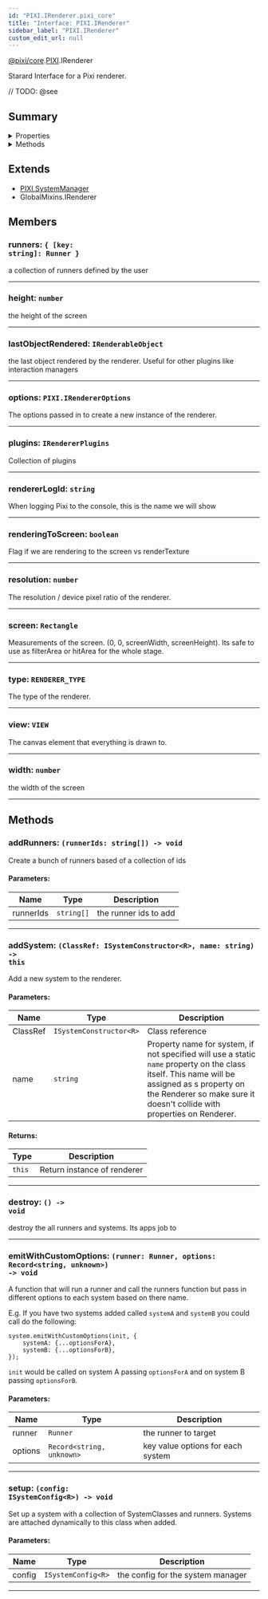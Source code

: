 ```yaml
---
id: "PIXI.IRenderer.pixi_core"
title: "Interface: PIXI.IRenderer"
sidebar_label: "PIXI.IRenderer"
custom_edit_url: null
---
```


[@pixi/core](../modules/pixi_core).[PIXI](../namespaces/PIXI).IRenderer


Starard Interface for a Pixi renderer.



// TODO: @see

        

## Summary

<details><summary>Properties</summary>
<p>

| Name               | Type                                                     | Description                                                                                                                  |
| ------------------ | -------------------------------------------------------- | ---------------------------------------------------------------------------------------------------------------------------- |
| runners            | <code>&#123; [key&#58; string]&#58; Runner &#125;</code> | a collection of runners defined by the user                                                                                  |
| height             | <code>number</code>                                      | the height of the screen                                                                                                     |
| lastObjectRendered | <code>IRenderableObject</code>                           | the last object rendered by the renderer. Useful for other plugins like interaction managers                                 |
| options            | <code>PIXI.IRendererOptions</code>                       | The options passed in to create a new instance of the renderer.                                                              |
| plugins            | <code>IRendererPlugins</code>                            | Collection of plugins                                                                                                        |
| rendererLogId      | <code>string</code>                                      | When logging Pixi to the console, this is the name we will show                                                              |
| renderingToScreen  | <code>boolean</code>                                     | Flag if we are rendering to the screen vs renderTexture                                                                      |
| resolution         | <code>number</code>                                      | The resolution / device pixel ratio of the renderer.                                                                         |
| screen             | <code>Rectangle</code>                                   | Measurements of the screen. (0, 0, screenWidth, screenHeight). Its safe to use as filterArea or hitArea for the whole stage. |
| type               | <code>RENDERER_TYPE</code>                               | The type of the renderer.                                                                                                    |
| view               | <code>VIEW</code>                                        | The canvas element that everything is drawn to.                                                                              |
| width              | <code>number</code>                                      | the width of the screen                                                                                                      |

</p>
</details>
    

<details><summary>Methods</summary>
<p>

| Name                  | Params                                                                           | Description                                                                                                                                                                                                                                                                                                                                                                                                                                                                                                                                                             |
| --------------------- | -------------------------------------------------------------------------------- | ----------------------------------------------------------------------------------------------------------------------------------------------------------------------------------------------------------------------------------------------------------------------------------------------------------------------------------------------------------------------------------------------------------------------------------------------------------------------------------------------------------------------------------------------------------------------- |
| addRunners            | <code>(runnerIds&#58; string[]) </code>                                          | Create a bunch of runners based of a collection of ids                                                                                                                                                                                                                                                                                                                                                                                                                                                                                                                  |
| addSystem             | <code>(ClassRef&#58; ISystemConstructor&#60;R&#62;, name&#58; string) </code>    | Add a new system to the renderer.                                                                                                                                                                                                                                                                                                                                                                                                                                                                                                                                       |
| destroy               | <code>() </code>                                                                 | destroy the all runners and systems. Its apps job to                                                                                                                                                                                                                                                                                                                                                                                                                                                                                                                    |
| emitWithCustomOptions | <code>(runner&#58; Runner, options&#58; Record&#60;string, unknown&#62;) </code> | A function that will run a runner and call the runners function but pass in different options to each system based on there name.&#60;br /&#62;&#60;br /&#62;E.g. If you have two systems added called `systemA` and `systemB` you could call do the following&#58;&#60;br /&#62;&#60;br /&#62;```<br />system.emitWithCustomOptions(init, {<br />    systemA: {...optionsForA},<br />    systemB: {...optionsForB},<br />});<br /><br />```&#60;br /&#62;&#60;br /&#62;`init` would be called on system A passing `optionsForA` and on system B passing `optionsForB`. |
| setup                 | <code>(config&#58; ISystemConfig&#60;R&#62;) </code>                             | Set up a system with a collection of SystemClasses and runners. Systems are attached dynamically to this class when added.                                                                                                                                                                                                                                                                                                                                                                                                                                              |

</p>
</details>
    

## Extends
- [PIXI.SystemManager](../classes/PIXI.SystemManager.pixi_core)
- GlobalMixins.IRenderer

## Members
<article>

### runners: <span><code>&#123; [key&#58; string]&#58; Runner &#125;</code></span>
a collection of runners defined by the user

</article>


---------------------------------------

<article>

### height: <span><code>number</code></span>
the height of the screen

</article>


---------------------------------------

<article>

### lastObjectRendered: <span><code>IRenderableObject</code></span>
the last object rendered by the renderer. Useful for other plugins like interaction managers

</article>


---------------------------------------

<article>

### options: <span><code>PIXI.IRendererOptions</code></span>
The options passed in to create a new instance of the renderer.

</article>


---------------------------------------

<article>

### plugins: <span><code>IRendererPlugins</code></span>
Collection of plugins

</article>


---------------------------------------

<article>

### rendererLogId: <span><code>string</code></span>
When logging Pixi to the console, this is the name we will show

</article>


---------------------------------------

<article>

### renderingToScreen: <span><code>boolean</code></span>
Flag if we are rendering to the screen vs renderTexture

</article>


---------------------------------------

<article>

### resolution: <span><code>number</code></span>
The resolution / device pixel ratio of the renderer.

</article>


---------------------------------------

<article>

### screen: <span><code>Rectangle</code></span>
Measurements of the screen. (0, 0, screenWidth, screenHeight). Its safe to use as filterArea or hitArea for the whole stage.

</article>


---------------------------------------

<article>

### type: <span><code>RENDERER_TYPE</code></span>
The type of the renderer.

</article>


---------------------------------------

<article>

### view: <span><code>VIEW</code></span>
The canvas element that everything is drawn to.

</article>


---------------------------------------

<article>

### width: <span><code>number</code></span>
the width of the screen

</article>


---------------------------------------


## Methods
<article>

### addRunners: <span><code>(runnerIds&#58; string[]) -&#62; void</code></span>
Create a bunch of runners based of a collection of ids

#### Parameters:
| Name      | Type                  | Description           |
| --------- | --------------------- | --------------------- |
| runnerIds | <code>string[]</code> | the runner ids to add |
</article>


---------------------------------------

<article>

### addSystem: <span><code>(ClassRef&#58; ISystemConstructor&#60;R&#62;, name&#58; string) -&#62; this</code></span>
Add a new system to the renderer.

#### Parameters:
| Name     | Type                                       | Description                                                                                                                                                                                                             |
| -------- | ------------------------------------------ | ----------------------------------------------------------------------------------------------------------------------------------------------------------------------------------------------------------------------- |
| ClassRef | <code>ISystemConstructor&#60;R&#62;</code> | Class reference                                                                                                                                                                                                         |
| name     | <code>string</code>                        | Property name for system, if not specified will use a static `name` property on the class itself. This name will be assigned as s property on the Renderer so make sure it doesn't collide with properties on Renderer. |
#### Returns:
| Type              | Description                 |
| ----------------- | --------------------------- |
| <code>this</code> | Return instance of renderer |
</article>


---------------------------------------

<article>

### destroy: <span><code>() -&#62; void</code></span>
destroy the all runners and systems. Its apps job to

</article>


---------------------------------------

<article>

### emitWithCustomOptions: <span><code>(runner&#58; Runner, options&#58; Record&#60;string, unknown&#62;) -&#62; void</code></span>
A function that will run a runner and call the runners function but pass in different options to each system based on there name.

E.g. If you have two systems added called `systemA` and `systemB` you could call do the following&#58;

```
system.emitWithCustomOptions(init, {
    systemA: {...optionsForA},
    systemB: {...optionsForB},
});

```

`init` would be called on system A passing `optionsForA` and on system B passing `optionsForB`.

#### Parameters:
| Name    | Type                                         | Description                       |
| ------- | -------------------------------------------- | --------------------------------- |
| runner  | <code>Runner</code>                          | the runner to target              |
| options | <code>Record&#60;string, unknown&#62;</code> | key value options for each system |
</article>


---------------------------------------

<article>

### setup: <span><code>(config&#58; ISystemConfig&#60;R&#62;) -&#62; void</code></span>
Set up a system with a collection of SystemClasses and runners. Systems are attached dynamically to this class when added.

#### Parameters:
| Name   | Type                                  | Description                       |
| ------ | ------------------------------------- | --------------------------------- |
| config | <code>ISystemConfig&#60;R&#62;</code> | the config for the system manager |
</article>


---------------------------------------

  